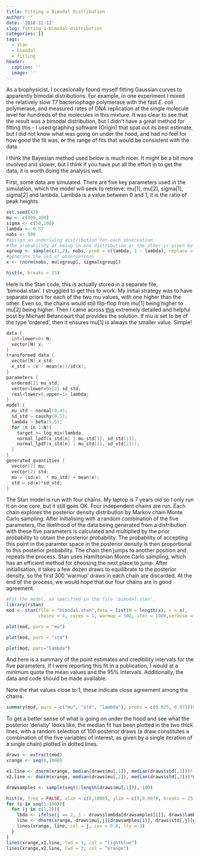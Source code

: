 ```yaml
---
title: Fitting a Bimodal Distribution
author: ''
date: '2018-12-12'
slug: fitting-a-bimodal-distribution
categories: []
tags:
  - stan
  - bimodal
  - fitting
header:
  caption: ''
  image: ''
---
```



As a biophysicist, I occasionally found myself fitting Gaussian curves to apparently bimodal distributions. For example, in one experiment I mixed the relatively slow T7 bacteriophage polymerase with the fast *E. coli* polymerase, and measured rates of DNA replication at the single molecule level for hundreds of the molecules in this mixture. It was clear to see that the result was a bimodal distribution, but I didn't have a great method for fitting this - I used graphing software (Origin) that spat out its best estimate, but I did not know what was going on under the hood, and had no feel for how good the fit was, or the range of fits that would be consistent with the data.

I think the Bayesian method used below is much nicer. It might be a bit more involved and slower, but I think if you have put all the effort in to get the data, it is worth doing the analysis well.

First, some data are simulated. There are five key parameters used in the simulation, which the model will seek to retrieve: mu[1], mu[2], sigma[1], sigma[2] and lambda. Lambda is a value between 0 and 1, it is the ratio of peak heights.

```r
set.seed(42)
mu <- c(300,460)
sigma <- c(50,100)
lambda <- 0.57
nobs <- 500
#assign an underlying distribution for each observation.
#The probability of being in one distribution or the other is given by lambda.
xgroup <- sample(c(1,2), nobs, prob = c(lambda, 1 - lambda), replace = TRUE) 
#generate the set of observations
x <- rnorm(nobs, mu[xgroup], sigma[xgroup])
```

```r
hist(x, breaks = 25)
```

Here is the Stan code, this is actually stored in a separate file, 'bimodal.stan'. I struggled to get this to work. My initial strategy was to have separate priors for each of the two mu values, with one higher than the other. Even so, the chains would still flip-flop from mu[1] being higher to mu[2] being higher. Then I came across [this](http://mc-stan.org/users/documentation/case-studies/identifying_mixture_models.html) extremely detailed and helpful post by Michael Betancourt that provides the solution. If mu is set to be of the type 'ordered', then it ensures mu[1] is always the smaller value. Simple!



```c++
data {
  int<lower=0> N;
  vector[N] x;
}
transformed data {
  vector[N] x_std;
  x_std = (x - mean(x))/sd(x);
}
parameters {
  ordered[2] mu_std;
  vector<lower=0>[2] sd_std;
  real<lower=0,upper=1> lambda;
}
model {
  mu_std ~ normal(0,4);
  sd_std ~ cauchy(0,5);
  lambda ~ beta(5,5);
  for (n in 1:N){
    target += log_mix(lambda,
    normal_lpdf(x_std[n] | mu_std[1], sd_std[1]),
    normal_lpdf(x_std[n] | mu_std[2], sd_std[2]));
  }
}
generated quantities {
  vector[2] mu;
  vector[2] std;
  mu = (sd(x)  * mu_std) + mean(x);
  std = sd(x)*sd_std;
}

```

The Stan model is run with four chains. My laptop is 7 years old so I only run it on one core, but it still goes OK. Four independent chains are run. Each chain explores the posterior density distribution by Markov chain Monte Carlo sampling. After initialising with a random combination of the five parameters, the likelihood of the data being generated from a distribution with these five parameters is calculated and multiplied by the prior probability to obtain the posterior probability. The probability of accepting this point in the paramter space in the posterior density is then proportional to this posterior probability. The chain then jumps to another position and repeats the process. Stan uses Hamiltonian Monte Carlo sampling, which has an efficient method for choosing the next place to jump. After initialisation, it takes a few dozen draws to equilibrate to the posterior density, so the first 300 'warmup' draws in each chain are discarded. At the end of the process, we would hope that our four chains are in good agreement.

```r
#Fit the model, as specified in the file 'bimodal.stan'.
library(rstan)
mod <- stan(file = "bimodal.stan",data = list(N = length(x), x = x),
            chains = 4, cores = 1, warmup = 300, iter = 1000,verbose = FALSE, refresh = -1)
```

```r
plot(mod, pars = "mu")
```

```r
plot(mod, pars = "std")
```

```r
plot(mod, pars="lambda")
```

And here is a summary of the point estimates and credibility intervals for the five parameters. If I were reporting this fit in a publication, I would at a minimum quote the mean values and the 95% intervals. Additionally, the data and code should be made available.

Note the rhat values close to 1, these indicate close agreement among the chains.

```r
summary(mod, pars = c("mu", "std", "lambda"), probs = c(0.025, 0.975))$`summary`
```




To get a better sense of what is going on under the hood and see what the posterior 'density' looks like, the median fit has been plotted in the two thick lines, with a random selection of 100 posterior draws (a draw constitutes a combination of the five variables of interest, as given by a single iteration of a single chain) plotted in dotted lines.

```r
draws <- extract(mod)
xrange <- seq(0,1000)

x1.line <- dnorm(xrange, median(draws$mu[,1]), median(draws$std[,1]))*(median(draws$lambda))
x2.line <- dnorm(xrange, median(draws$mu[,2]), median(draws$std[,2]))*median(1 - draws$lambda)

drawsamples <- sample(seq(1:length(draws$mu[,1])), 100)

hist(x, freq = FALSE, xlim = c(0,1000), ylim = c(0,0.007), breaks = 25)
for (i in seq(1:100)){
  for (j in c(1,2)){
    lbda <- ifelse(j == 2, 1 - draws$lambda[drawsamples[i]], draws$lambda[drawsamples[i]])
    line <- dnorm(xrange, draws$mu[,j][drawsamples[i]], draws$std[,j][drawsamples[i]])*lbda
    lines(xrange, line, col = j, cex = 0.8, lty = 3)
  }
}
lines(xrange,x1.line, lwd = 3, col = "lightblue")
lines(xrange,x2.line, lwd = 3, col = "orange")

```




